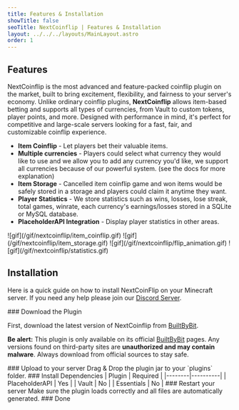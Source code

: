 ```yaml
---
title: Features & Installation
showTitle: false
seoTitle: NextCoinflip | Features & Installation
layout: ../../../layouts/MainLayout.astro
order: 1
---
```


## Features

NextCoinflip is the most advanced and feature-packed coinflip plugin on the market, built to bring excitement, flexibility, and fairness to your server's economy. Unlike ordinary coinflip plugins, **NextCoinflip** allows item-based betting and supports all types of currencies, from Vault to custom tokens, player points, and more. Designed with performance in mind, it's perfect for competitive and large-scale servers looking for a fast, fair, and customizable coinflip experience.

- **Item Coinflip** - Let players bet their valuable items.
- **Multiple currencies** - Players could select what currency they would like to use and we allow you to add any currency you'd like, we support all currencies because of our powerful system. (see the docs for more explanation) 
- **Item Storage** - Cancelled item coinflip game and won items would be safely stored in a storage and players could claim it anytime they want. 
- **Player Statistics** - We store statistics such as wins, losses, lose streak, total games, winrate, each currency's earnings/losses stored in a SQLite or MySQL database. 
- **PlaceholderAPI Integration** - Display player statistics in other areas.

<Cards>
  <Card>
    ![gif](/gif/nextcoinflip/item_coinflip.gif)
  </Card>
  <Card>
    ![gif](/gif/nextcoinflip/item_storage.gif)
  </Card>
  <Card>
    ![gif](/gif/nextcoinflip/flip_animation.gif)
  </Card>
  <Card title="">
    ![gif](/gif/nextcoinflip/statistics.gif)
  </Card>
</Cards>

## Installation

Here is a quick guide on how to install NextCoinFlip on your Minecraft server.
<Callout>If you need any help please join our [Discord Server](https://muhammaddaffa.com/discord).</Callout>

<Steps>
<Step>
### Download the Plugin

First, download the latest version of NextCoinflip from [BuiltByBit](https://builtbybit.com/resources/nextcoinflip.79319/).

<Callout type="warning">**Be alert:** This plugin is only available on its official [BuiltByBit](https://builtbybit.com/resources/nextcoinflip.79319/) pages. 
Any versions found on third-party sites are **unauthorized and may contain malware**. Always download from official sources to stay safe.</Callout>
</Step>

<Step>
### Upload to your server
Drag & Drop the plugin jar to your `plugins` folder.
</Step>

<Step>
### Install Dependencies
| Plugin | Required |
|--------|----------|
| PlaceholderAPI  | Yes |
| Vault | No |
| Essentials | No |
</Step>

<Step>
### Restart your server
Make sure the plugin loads correctly and all files are automatically generated.
</Step>

<Step>
### Done
</Step>
</Steps>